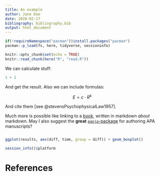 ```yaml
---
title: An example
author: Jane Doe
date: 2020-02-17
bibliography: bibliography.bib
output: html_document
---
```


```r
if(!requireNamespace("pacman"))install.packages("pacman")
pacman::p_load(fs, here, tidyverse, sessioninfo)

knitr::opts_chunk$set(echo = TRUE)
knitr::read_chunk(here("R", "read.R"))
```

We can calculate stuff:

```r
1 + 1
```

And get the result. Also we can include formulas:

$$
E = c \cdot R^k
$$

And cite them [see @stevensPsychophysicalLaw1957].

Much more is possible like linking to a [book](https://bookdown.org/yihui/rmarkdown/), written in markdown *about* markdown. May I also suggest the **great** [`papja`-package](https://github.com/crsh/papaja) for authoring APA manuscripts?

```r
```

```r
ggplot(results, aes(diff, time, group = diff)) + geom_boxplot()
```

```r
session_info()$platform
```

# References

